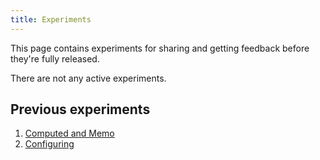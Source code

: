 ```yaml
---
title: Experiments
---
```


This page contains experiments for sharing and getting feedback before they're fully released.

There are not any active experiments.

## Previous experiments

1. [Computed and Memo](../../2-usage/2-reactivity)
2. [Configuring](../../2-usage/3-configuring)
